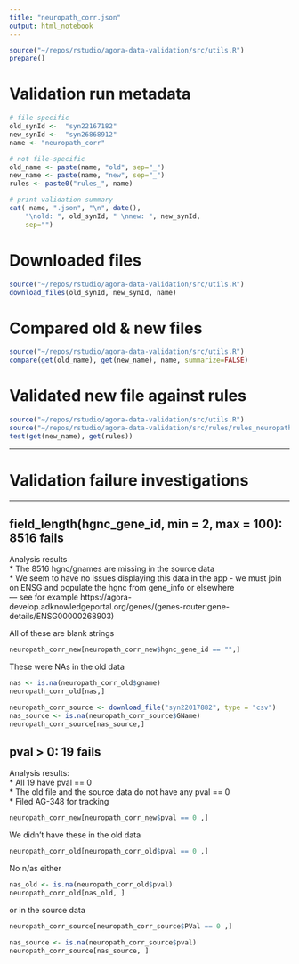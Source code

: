 ```yaml
---
title: "neuropath_corr.json"
output: html_notebook
---
```


```r
source("~/repos/rstudio/agora-data-validation/src/utils.R")
prepare()
```

# Validation run metadata
```r
# file-specific
old_synId <-  "syn22167182" 
new_synId <-  "syn26868912"
name <- "neuropath_corr"

# not file-specific
old_name <- paste(name, "old", sep="_")
new_name <- paste(name, "new", sep="_")
rules <- paste0("rules_", name)

# print validation summary
cat( name, ".json", "\n", date(),
    "\nold: ", old_synId, " \nnew: ", new_synId,
    sep="")
```

# Downloaded files
```r
source("~/repos/rstudio/agora-data-validation/src/utils.R")
download_files(old_synId, new_synId, name)
```

# Compared old & new files
```r
source("~/repos/rstudio/agora-data-validation/src/utils.R")
compare(get(old_name), get(new_name), name, summarize=FALSE)
```


# Validated new file against rules
```r
source("~/repos/rstudio/agora-data-validation/src/utils.R")
source("~/repos/rstudio/agora-data-validation/src/rules/rules_neuropath_corr.R")
test(get(new_name), get(rules))
```


***
# Validation failure investigations
***
## field_length(hgnc_gene_id, min = 2, max = 100): 8516 fails

Analysis results  
* The 8516 hgnc/gnames are missing in the source data  
* We seem to have no issues displaying this data in the app - we must join on ENSG and populate the hgnc from gene_info or elsewhere  
--- see for example https://agora-develop.adknowledgeportal.org/genes/(genes-router:gene-details/ENSG00000268903)   

All of these are blank strings

```r
neuropath_corr_new[neuropath_corr_new$hgnc_gene_id == "",]
```
These were NAs in the old data

```r
nas <- is.na(neuropath_corr_old$gname)
neuropath_corr_old[nas,]
```


```r
neuropath_corr_source <- download_file("syn22017882", type = "csv")
nas_source <- is.na(neuropath_corr_source$GName)
neuropath_corr_source[nas_source,]
```



## pval > 0: 19 fails

Analysis results:  
* All 19 have pval == 0  
* The old file and the source data do not have any pval == 0  
* Filed AG-348 for tracking

```r
neuropath_corr_new[neuropath_corr_new$pval == 0 ,]
```

We didn't have these in the old data

```r
neuropath_corr_old[neuropath_corr_old$pval == 0 ,]
```

No n/as either
```r
nas_old <- is.na(neuropath_corr_old$pval)
neuropath_corr_old[nas_old, ]
```


or in the source data
```r
neuropath_corr_source[neuropath_corr_source$PVal == 0 ,]
```

```r
nas_source <- is.na(neuropath_corr_source$pval)
neuropath_corr_source[nas_source, ]
```